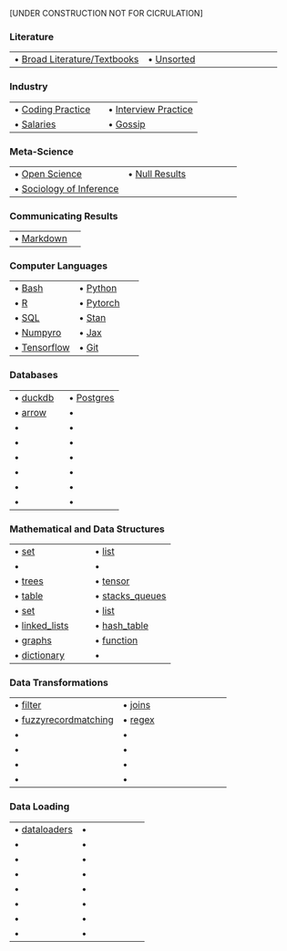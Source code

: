 
[UNDER CONSTRUCTION NOT FOR CICRULATION]

<!--
### 
||
|  -----------          | -----------            |
| • [](chapters//)      | • [](chapters//)        |
| • [](chapters//)      | • [](chapters//)        |
| • [](chapters//)      | • [](chapters//)        |
| • [](chapters//)      | • [](chapters//)        |
| • [](chapters//)      | • [](chapters//)        |
| • [](chapters//)      | • [](chapters//)        |
| • [](chapters//)      | • [](chapters//)        |
| • [](chapters//)      | • [](chapters//)        |

-->

### Literature
||
| -----------          | -----------            |
| • [Broad Literature/Textbooks](chapters/unsorted/broad_lit.qmd)      | • [Unsorted](chapters/unsorted/lit.qmd)       |

### Industry
||
| -----------          | -----------            |
| • [Coding Practice](chapters/industry/practicecoding.qmd)      | • [Interview Practice](chapters/industry/interviewquestions.qmd)        |
| • [Salaries](chapters/industry/salaries.qmd)      | • [Gossip](chapters/industry/gossip.qmd)        |


### Meta-Science

||
|  -----------          | -----------            |
| • [Open Science](chapters/meta_science/open_science.qmd)      | • [Null Results](chapters/meta_science/null_results.qmd)        |
| • [Sociology of Inference](chapters/meta_science/sociologyofinference.qmd)      |        |


### Communicating Results

||
|  -----------          | -----------            |
| • [Markdown](chapters/communication/markdown.qmd)      |      |

### Computer Languages

||
|  -----------          | -----------            |
| • [Bash](chapters/languages/bash.qmd)      | • [Python](chapters/languages/python.qmd)        |
| • [R](chapters/languages/R.qmd)      | • [Pytorch](chapters/languages/pytorch.qmd)        |
| • [SQL](chapters/languages/sql.qmd)      | • [Stan](chapters/languages/stan.qmd)        |
| • [Numpyro](chapters/languages/numpyro.qmd)      | • [Jax](chapters/languages/jax.qmd)        |
| • [Tensorflow](chapters/languages/tensorflow.qmd)      |  • [Git](chapters/languages/git.qmd)       |


### Databases
||
|  -----------          | -----------            |
| • [duckdb](chapters/databases/duckdb.qmd)      | • [Postgres](chapters/databases/Postgres.qmd)        |
| • [arrow](chapters/databases/arrow.qmd)      | • [](chapters/databases/)        |
| • [](chapters/databases/)      | • [](chapters/databases/)        |
| • [](chapters/databases/)      | • [](chapters/databases/)        |
| • [](chapters/databases/)      | • [](chapters/databases/)        |
| • [](chapters//)      | • [](chapters//)        |
| • [](chapters//)      | • [](chapters//)        |
| • [](chapters//)      | • [](chapters//)        |

### Mathematical and Data Structures
||
|  -----------          | -----------            |
| • [set](chapters/math_and_data_structures/set.qmd)     | • [list](chapters/math_and_data_structures/list.qmd)        |
| • [](chapters/math_and_data_structures/)      | • [](chapters/math_and_data_structures/)        |
| • [trees](chapters/math_and_data_structures/trees.qmd)      | • [tensor](chapters/math_and_data_structures/tensor.qmd)        |
| • [table](chapters/math_and_data_structures/table.qmd)      | • [stacks_queues](chapters/math_and_data_structures/stacks_queues.qmd)        |
| • [set](chapters/math_and_data_structures/set.qmd)      | • [list](chapters/math_and_data_structures/list.qmd)        |
| • [linked_lists](chapters/math_and_data_structures/linked_lists.qmd)      | • [hash_table](chapters/math_and_data_structures/hash_table.qmd)        |
| • [graphs](chapters/math_and_data_structures/graphs.qmd)      | • [function](chapters/math_and_data_structures/function.qmd)        |
| • [dictionary](chapters/math_and_data_structures/dictionary.qmd)      | • [](chapters/math_and_data_structures/)        |


### Data Transformations

||
|  -----------          | -----------            |
| • [filter](chapters/data_transformation/filter.qmd)      | • [joins](chapters/data_transformation/joins.qmd)        |
| • [fuzzyrecordmatching](chapters/data_transformation/fuzzyrecordmatching.qmd)      | • [regex](chapters/data_transformation/regex.qmd)        |
| • [](chapters//)      | • [](chapters//)        |
| • [](chapters//)      | • [](chapters//)        |
| • [](chapters//)      | • [](chapters//)        |
| • [](chapters//)      | • [](chapters//)        |


### Data Loading

||
|  -----------          | -----------            |
| • [dataloaders](chapters/data_loading/dataloaders.qmd)      | • [](chapters//)        |
| • [](chapters//)      | • [](chapters//)        |
| • [](chapters//)      | • [](chapters//)        |
| • [](chapters//)      | • [](chapters//)        |
| • [](chapters//)      | • [](chapters//)        |
| • [](chapters//)      | • [](chapters//)        |
| • [](chapters//)      | • [](chapters//)        |
| • [](chapters//)      | • [](chapters//)        |


<!--


Mathematics is the language of the Universe, and like any foreign language, it's not something you learn, it's something you get used to. This book is an artifact resulting from getting used to it over ten years as a working scientists and before that 9 years of Phd/MA/BA. 

It is designed to be a reference guide not a coherent text. Its design philosophy is maximize first order retrievability, like an encyclopedia. The reader should be able to quickly turn to a topic (or find it through the search bar), and see multiple representations of that idea in english, formalism, code, and relevant papers. It is not designed to teach these topics for the first time, rather it is to help a working applied scientist quickly relearn and apply a topic.



```r

library(data.table)
library("readr")
files <- list.files(path="/mnt/8tb_a/rwd_github_private/IntroToAppliedScience/", pattern="*.qmd", full.names=TRUE, recursive=FALSE)
file="/mnt/8tb_a/rwd_github_private/IntroToAppliedScience//lit.qmd"
file_txts <- list()
for(file in files){
  file_txts[[file]] <- read_lines(file)
}
length(file_txts)

library(stringr)
url_pattern <- "http[s]?://(?:[a-zA-Z]|[0-9]|[$-_@.&+]|[!*\\(\\),]|(?:%[0-9a-fA-F][0-9a-fA-F]))+"
url_pattern <- "https?:\/\/(www\.)?[-a-zA-Z0-9@:%._\+~#=]{1,256}\.[a-zA-Z0-9()]{1,6}\b([-a-zA-Z0-9()@:%_\+.~#?&//=]*)"
                      
urls <- str_extract_all(file_txts %>% unlist, url_pattern)
urls_vec <- urls %>% unlist() %>% str_replace("\\)$","") %>% unique()
length(urls_vec) #1219
urls_vec %>% paste("<br>") %>% writeLines("/mnt/8tb_a/rwd_github_private/IntroToAppliedScience/urls.html")
length(urls_vec)
#for(url in urls_vec[1101:1200]){browseURL(url=url)}

scraped <- read_csv("/home/skynet3/Documents/IntroToAppliedScience.csv") %>% janitor::clean_names()
scraped %>%  janitor::clean_names() %>% write_csv("/home/skynet3/Documents/IntroToAppliedScience_tolabel2.csv")

library(jsonlite)
temp <- fromJSON("/home/skynet3/Documents/IntroToAppliedScience.json")
temp %>% jsonlite::flatten() %>% janitor::clean_names() %>% write_csv("/home/skynet3/Documents/IntroToAppliedScience_tolabel.csv")

#This is obnoxious, but I have to pull the bibextra id from the json and everything else from the csv
combined <- scraped %>% 
  left_join(temp %>%  janitor::clean_names() %>% dplyr::select(doi, url, title, citation_key) )
dim(combined)
#combined$citation_key
#256 don't have abstracts
combined %>% write_csv("/home/skynet3/Documents/IntroToAppliedScience_tolabel3.csv")



url_missing <- setdiff(urls_vec, scraped$Url)
length(url_missing) #698 #oh wow only missed 98
#for(url in url_missing[601:700]){browseURL(url=url)}

url_missing[!url_missing %>% str_detect('arxiv|wikipedia|tandfonline|ssrn|ncbi|onlinelibrary|sagepub|iomedcentral|elifesciences|academic')] %>% sort() #322 that didn't pull
#There's about 200 I can't immediately dismiss as just pulling with a different URL and will need sort out more

```

-->





